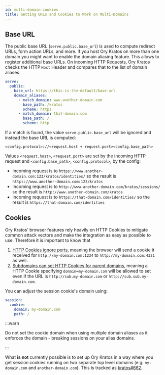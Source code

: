 ```yaml
---
id: multi-domain-cookies
title: Getting URLs and Cookies to Work on Multi-Domains
---
```


## Base URL

The public base URL (`serve.public.base_url`) is used to compute redirect URLs,
form action URLs, and more. If you host Ory Kratos on more than one domain you
might want to enable the domain aliasing feature. This allows to register
additional base URLs. On incoming HTTP Requests, Ory Kratos checks the HTTP
`Host` Header and compares that to the list of domain aliases.

```yaml title="path/to/kratos/config.yml
serve:
  public:
    base_url: https://this-is-the-default/base-url
    domain_aliases:
      - match_domain: www.another-domain.com
        base_path: /kratos
        scheme: https
      - match_domain: that-domain.com
        base_path: /
        scheme: http
```

If a match is found, the value `serve.public.base_url` will be ignored and
instead the base URL is computed:

```
<config.protocol>://<request.host + request.port><config.base_path>
```

Values `<request.host>`, `<request.port>` are set by the incoming HTTP request
and `<config.base_path>`, `<config.protocol>`, by the config:

- Incoming request is to `https://www.another-domain.com:123/kratos/identities/`
  so the result is `https://www.another-domain.com:123/kratos`
- Incoming request is to `http://www.another-domain.com/kratos/sessions/` so the
  result is `http://www.another-domain.com/kratos`
- Incoming request is to `https://that-domain.com/identities/` so the result is
  `https://that-domain.com/identities`

## Cookies

Ory Kratos' browser features rely heavily on HTTP Cookies to mitigate common
attack vectors and make the integration as easy as possible to use. Therefore it
is important to know that

1. [HTTP Cookies ignore ports](https://stackoverflow.com/questions/1612177/are-http-cookies-port-specific),
   meaning the browser will send a cookie it received for
   `http://my-domain.com:1234` to `http://my-domain.com:4321` as well.
2. [Subdomains can set HTTP Cookies for parent domains](https://stackoverflow.com/questions/18492576/share-cookie-between-subdomain-and-domain),
   meaning a HTTP Cookie specifying `domain=my-domain.com` will be allowed to
   set even if the URL is `http://sub.my-domain.com` or
   `http://sub.sub.my-domain.com`.

You can adjust the session cookie's domain using:

```yaml title="path/to/kratos/config.yml
session:
  cookie:
    domain: my-domain.com
    path: /
```

:::warn

Do not set the cookie domain when using multiple domain aliases as it enforces
the domain - breaking sessions on your alias domains.

:::

What **is not** currently possible is to set up Ory Kratos in a way where you
get session cookies running on two separate top level domains (e.g.
`my-domain.com` and `another-domain.com`). This is tracked as
[kratos#662](https://github.com/ory/kratos/issues/662).
